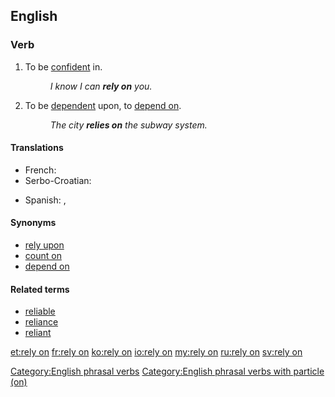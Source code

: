 ==English==

===Verb===
{{head|en|verb|head=[[rely]] [[on]]}}

# To be [[confident]] in.
#: ''I know I can '''rely on''' you.''
# To be [[dependent]] upon, to [[depend on]].
#: ''The city '''relies on''' the subway system.''

====Translations====
{{trans-top|to be confident in}}
* French: {{t+|fr|se fier à}}
* Serbo-Croatian: {{t-|sh|osloniti se na}}
{{trans-mid}}
* Spanish: {{t-|es|atenerse a}}, {{t-|es|confiar en}}
{{trans-bottom}}

====Synonyms====
* [[rely upon]]
* [[count on]]
* [[depend on]]

====Related terms====
* [[reliable]]
* [[reliance]]
* [[reliant]]

[[Category:English phrasal verbs]]
[[Category:English phrasal verbs with particle (on)]]

[[et:rely on]]
[[fr:rely on]]
[[ko:rely on]]
[[io:rely on]]
[[my:rely on]]
[[ru:rely on]]
[[sv:rely on]]